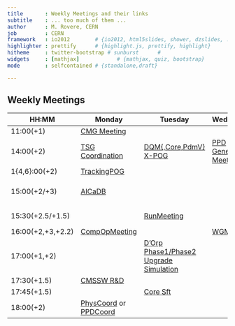 ```yaml
---
title       : Weekly Meetings and their links
subtitle    : ... too much of them ...
author      : M. Rovere, CERN
job         : CERN
framework   : io2012        # {io2012, html5slides, shower, dzslides, ...}
highlighter : prettify      # {highlight.js, prettify, highlight}
hitheme     : twitter-bootstrap # sunburst      #
widgets     : [mathjax]            # {mathjax, quiz, bootstrap}
mode        : selfcontained # {standalone,draft}

---
```


## Weekly Meetings

HH:MM | Monday | Tuesday | Wednesday | Thursday | Friday
------|--------|---------|-----------|----------|-------
11:00(+1)| [CMG Meeting](https://indico.cern.ch/category/1236/) | | | [TPO](https://indico.cern.ch/category/1065/) |
14:00(+2) | [TSG Coordination](https://indico.cern.ch/category/1576/) | [DQM{,Core,PdmV}](https://indico.cern.ch/category/3904/) <br/> [X-POG](https://indico.cern.ch/category/5517/) | [PPD General Meeting](https://indico.cern.ch/category/3905/) | [Weekly Joint PPD/Off/Trig/Comp Ops Meeting](https://indico.cern.ch/category/4448/) |
1{4,6}:00(+2) | [TrackingPOG](https://indico.cern.ch/category/2029/) | | | |
15:00(+2/+3) | [AlCaDB](https://indico.cern.ch/category/3903/) | | | | [Tracker DPG - Tracking POG general meeting] (https://indico.cern.ch/category/1358/)
15:30(+2.5/+1.5)|        | [RunMeeting](https://indico.cern.ch/category/1354/)     |           |          | [Simulation] (https://indico.cern.ch/category/1370/)
16:00(+2,+3,+2.2) | [CompOpMeeting](https://indico.cern.ch/category/1374/) | | [WGM](https://indico.cern.ch/category/677/) | [Upgrade TP](https://indico.cern.ch/category/5353/) | 
17:00(+1,+2) | | [D'Orp](https://indico.cern.ch/category/1370/)<br/> [Phase1/Phase2 Upgrade Simulation](https://indico.cern.ch/category/1358/)| | [Reco&AT](https://indico.cern.ch/category/1370/) | 
17:30(+1.5) | [CMSSW R&D](https://indico.cern.ch/category/1370/) | | | |
17:45(+1.5) | | [Core Sft](https://indico.cern.ch/category/1370/) | | | 
18:00(+2) | [PhysCoord](https://indico.cern.ch/category/1376/) or [PPDCoord](https://indico.cern.ch/category/3894/)| | | |

